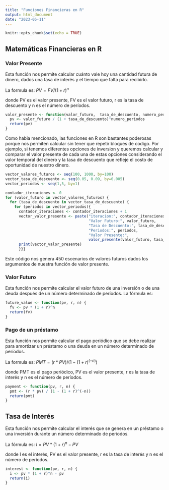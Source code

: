 ```yaml
---
title: "Funciones Financieras en R"
output: html_document
date: "2023-05-11"
---
```


```r
knitr::opts_chunk$set(echo = TRUE)
```

## Matemáticas Financieras en R

### Valor Presente

Esta función nos permite calcular cuánto vale hoy una cantidad futura de dinero, dados una tasa de interés y el tiempo que falta para recibirlo.

La formula es: $PV = FV / (1 + r)^n$

donde PV es el valor presente, FV es el valor futuro, r es la tasa de descuento y n es el número de períodos.

```r
valor_presente <- function(valor_futuro,  tasa_de_descuento, numero_periodos) {
  pv <- valor_futuro / (1 + tasa_de_descuento)^numero_periodos
  return(pv)
} 
```

Como habia mencionado, las funciones en R son bastantes poderosas porque nos permiten calcular sin tener que repetir bloques de codigo. Por ejemplo, si tenemos diferentes opciones de inversion y queremos calcular y comparar el valor presente de cada una de estas opciones considerando el valor temporal del dinero y la tasa de descuento que refleje el costo de oportunidad de nuestro dinero.

```r

vector_valores_futuros <- seq(100, 1000, by=100)
vector_tasa_de_descuento <- seq(0.05, 0.09, by=0.005)
vector_periodos <- seq(1,5, by=1)

contador_iteraciones <- 0
for (valor_futuro in vector_valores_futuros) { 
  for (tasa_de_descuento in vector_tasa_de_descuento) {
    for (periodos in vector_periodos){
      contador_iteraciones <- contador_iteraciones + 1   
      vector_valor_presente <- paste("iteracion:", contador_iteraciones, 
                                     "Valor Futuro:", valor_futuro,
                                     "Tasa de Descuento:", tasa_de_descuento, 
                                     "Periodos:", periodos, 
                                     "Valor Presente:",
                                     valor_presente(valor_futuro, tasa_de_descuento, periodos))
      print(vector_valor_presente)
      }}}
```

Este código nos genera 450 escenarios de valores futuros dados los argumentos de nuestra función de valor presente.

### Valor Futuro

Esta función nos permite calcular el valor futuro de una inversión o de una deuda después de un número determinado de períodos. La fórmula es:

```r
future_value <- function(pv, r, n) {
  fv <- pv * (1 + r)^n
  return(fv)
}
```

### Pago de un préstamo

Esta función nos permite calcular el pago periódico que se debe realizar para amortizar un préstamo o una deuda en un número determinado de períodos.

La formula es: $PMT = (r * PV) / (1 - (1 + r)^(-n))$

donde PMT es el pago periódico, PV es el valor presente, r es la tasa de interés y n es el número de períodos.

```r
payment <- function(pv, r, n) {
  pmt <- (r * pv) / (1 - (1 + r)^(-n))
  return(pmt)
}
```

## Tasa de Interés

Esta función nos permite calcular el interés que se genera en un préstamo o una inversión durante un número determinado de períodos.

La fórmula es: $I = PV * (1 + r)^n - PV$

donde I es el interés, PV es el valor presente, r es la tasa de interés y n es el número de períodos.

```r
interest <- function(pv, r, n) {
  i <- pv * (1 + r)^n - pv
  return(i)
}
```
